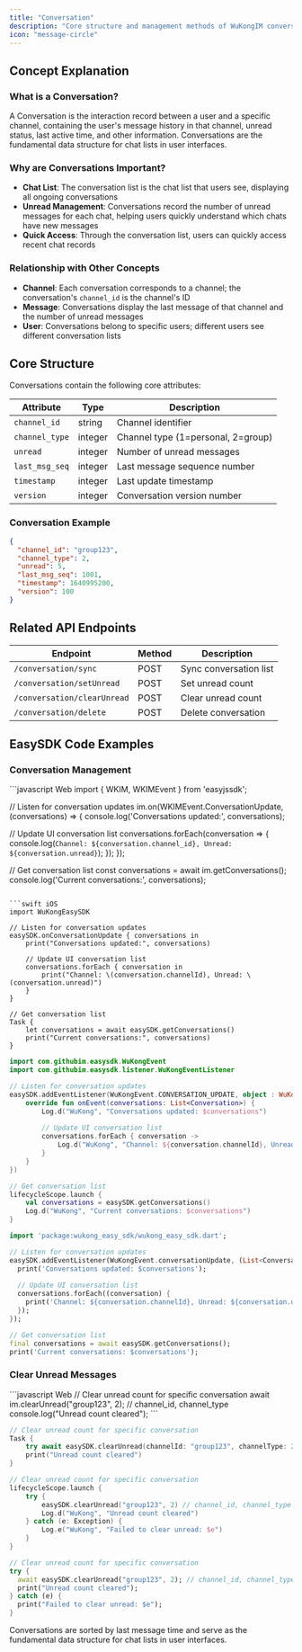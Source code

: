 ```yaml
---
title: "Conversation"
description: "Core structure and management methods of WuKongIM conversations"
icon: "message-circle"
---
```


## Concept Explanation

### What is a Conversation?

A Conversation is the interaction record between a user and a specific channel, containing the user's message history in that channel, unread status, last active time, and other information. Conversations are the fundamental data structure for chat lists in user interfaces.

### Why are Conversations Important?

- **Chat List**: The conversation list is the chat list that users see, displaying all ongoing conversations
- **Unread Management**: Conversations record the number of unread messages for each chat, helping users quickly understand which chats have new messages
- **Quick Access**: Through the conversation list, users can quickly access recent chat records

### Relationship with Other Concepts

- **Channel**: Each conversation corresponds to a channel; the conversation's `channel_id` is the channel's ID
- **Message**: Conversations display the last message of that channel and the number of unread messages
- **User**: Conversations belong to specific users; different users see different conversation lists

## Core Structure

Conversations contain the following core attributes:

| Attribute | Type | Description |
|-----------|------|-------------|
| `channel_id` | string | Channel identifier |
| `channel_type` | integer | Channel type (1=personal, 2=group) |
| `unread` | integer | Number of unread messages |
| `last_msg_seq` | integer | Last message sequence number |
| `timestamp` | integer | Last update timestamp |
| `version` | integer | Conversation version number |

### Conversation Example

```json
{
  "channel_id": "group123",
  "channel_type": 2,
  "unread": 5,
  "last_msg_seq": 1001,
  "timestamp": 1640995200,
  "version": 100
}
```

## Related API Endpoints

| Endpoint | Method | Description |
|----------|--------|-------------|
| `/conversation/sync` | POST | Sync conversation list |
| `/conversation/setUnread` | POST | Set unread count |
| `/conversation/clearUnread` | POST | Clear unread count |
| `/conversation/delete` | POST | Delete conversation |

## EasySDK Code Examples

### Conversation Management

<CodeGroup>
```javascript Web
import { WKIM, WKIMEvent } from 'easyjssdk';

// Listen for conversation updates
im.on(WKIMEvent.ConversationUpdate, (conversations) => {
  console.log('Conversations updated:', conversations);
  
  // Update UI conversation list
  conversations.forEach(conversation => {
    console.log(`Channel: ${conversation.channel_id}, Unread: ${conversation.unread}`);
  });
});

// Get conversation list
const conversations = await im.getConversations();
console.log('Current conversations:', conversations);
```

```swift iOS
import WuKongEasySDK

// Listen for conversation updates
easySDK.onConversationUpdate { conversations in
    print("Conversations updated:", conversations)
    
    // Update UI conversation list
    conversations.forEach { conversation in
        print("Channel: \(conversation.channelId), Unread: \(conversation.unread)")
    }
}

// Get conversation list
Task {
    let conversations = await easySDK.getConversations()
    print("Current conversations:", conversations)
}
```

```kotlin Android
import com.githubim.easysdk.WuKongEvent
import com.githubim.easysdk.listener.WuKongEventListener

// Listen for conversation updates
easySDK.addEventListener(WuKongEvent.CONVERSATION_UPDATE, object : WuKongEventListener<List<Conversation>> {
    override fun onEvent(conversations: List<Conversation>) {
        Log.d("WuKong", "Conversations updated: $conversations")
        
        // Update UI conversation list
        conversations.forEach { conversation ->
            Log.d("WuKong", "Channel: ${conversation.channelId}, Unread: ${conversation.unread}")
        }
    }
})

// Get conversation list
lifecycleScope.launch {
    val conversations = easySDK.getConversations()
    Log.d("WuKong", "Current conversations: $conversations")
}
```

```dart Flutter
import 'package:wukong_easy_sdk/wukong_easy_sdk.dart';

// Listen for conversation updates
easySDK.addEventListener(WuKongEvent.conversationUpdate, (List<Conversation> conversations) {
  print('Conversations updated: $conversations');
  
  // Update UI conversation list
  conversations.forEach((conversation) {
    print('Channel: ${conversation.channelId}, Unread: ${conversation.unread}');
  });
});

// Get conversation list
final conversations = await easySDK.getConversations();
print('Current conversations: $conversations');
```
</CodeGroup>

### Clear Unread Messages

<CodeGroup>
```javascript Web
// Clear unread count for specific conversation
await im.clearUnread("group123", 2); // channel_id, channel_type
console.log("Unread count cleared");
```

```swift iOS
// Clear unread count for specific conversation
Task {
    try await easySDK.clearUnread(channelId: "group123", channelType: 2)
    print("Unread count cleared")
}
```

```kotlin Android
// Clear unread count for specific conversation
lifecycleScope.launch {
    try {
        easySDK.clearUnread("group123", 2) // channel_id, channel_type
        Log.d("WuKong", "Unread count cleared")
    } catch (e: Exception) {
        Log.e("WuKong", "Failed to clear unread: $e")
    }
}
```

```dart Flutter
// Clear unread count for specific conversation
try {
  await easySDK.clearUnread("group123", 2); // channel_id, channel_type
  print("Unread count cleared");
} catch (e) {
  print("Failed to clear unread: $e");
}
```
</CodeGroup>

<Note>
  Conversations are sorted by last message time and serve as the fundamental data structure for chat lists in user interfaces.
</Note>
